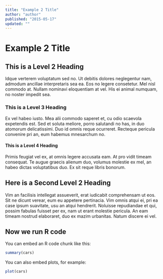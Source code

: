 ```yaml
---
title: "Example 2 Title"
author: "author"
published: "2015-05-17"
updated: ""
---
```


# Example 2 Title

## This is a Level 2 Heading

Idque verterem voluptatum sed no. Ut debitis dolores neglegentur nam, admodum ancillae interpretaris sea ea. Eos no legere consetetur. Mel nisl commodo at. Nullam nominavi eloquentiam at vel. His ei animal numquam, no noster impedit sea.

### This is a Level 3 Heading

Ex vel habeo iusto. Mea alii commodo saperet et, cu odio scaevola expetendis est. Sed et soluta meliore, porro salutandi no has, in duo atomorum delicatissimi. Duo id omnis reque ocurreret. Recteque pericula convenire pri an, eum habemus mnesarchum no.

#### This is a Level 4 Heading

Primis feugiat vel ex, at omnis legere accusata eam. At pro vidit timeam consequat. Te augue graecis alienum duo, volumus molestie ex mel, an habeo dictas voluptatibus duo. Ex sit reque libris bonorum.

## Here is a Second Level 2 Heading

Vim an facilisis intellegat assueverit, erat iudicabit comprehensam ut eos. Sit ne dicunt verear, eum eu appetere pertinacia. Vim omnis atqui ei, pri ea case ipsum suavitate, usu an atqui hendrerit. Noluisse repudiandae et qui, possim fabulas fuisset per ex, nam ut erant molestie pericula. An eam timeam nostrud elaboraret, duo ex mazim urbanitas. Natum discere ei vel.

## Now we run R code

You can embed an R code chunk like this:

```r
summary(cars)
```

You can also embed plots, for example:

```r
plot(cars)
```
